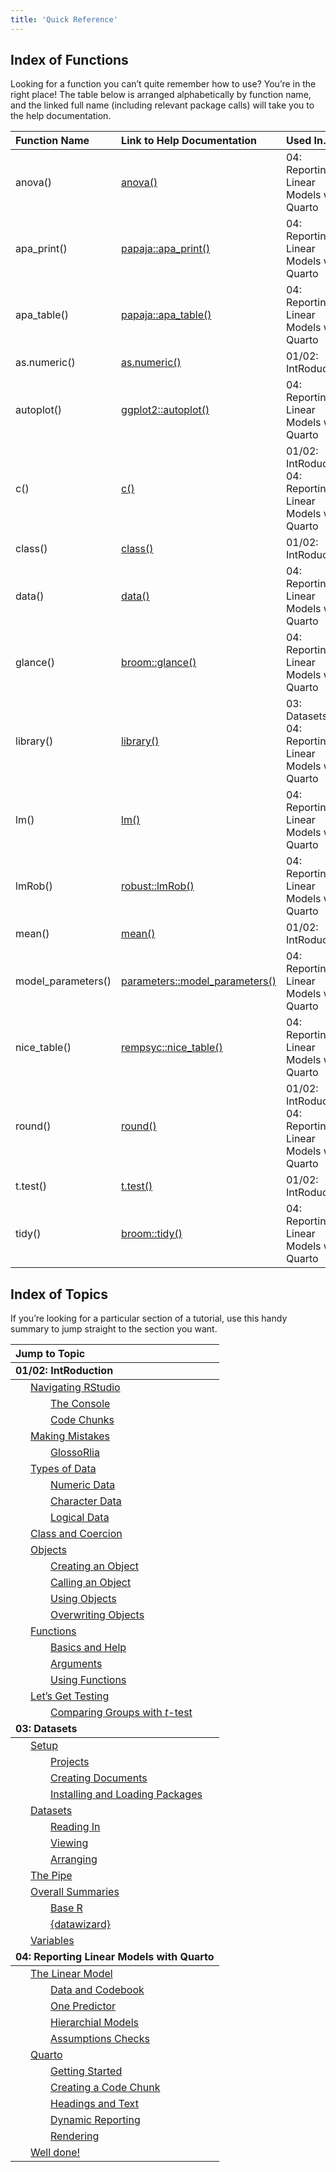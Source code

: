 ```yaml
---
title: 'Quick Reference'
---
```


## Index of Functions

Looking for a function you can't quite remember how to use? You're in the right place!
The table below is arranged alphabetically by function name, and the linked full name (including relevant package calls) will take you to the help documentation.
<table class="table" style="margin-left: auto; margin-right: auto;">
 <thead>
  <tr>
   <th style="text-align:left;"> Function Name </th>
   <th style="text-align:left;"> Link to Help Documentation </th>
   <th style="text-align:left;"> Used In... </th>
  </tr>
 </thead>
<tbody>
  <tr>
   <td style="text-align:left;"> anova() </td>
   <td style="text-align:left;"> <a href="https://rdrr.io/r/stats/anova.html">anova()</a> </td>
   <td style="text-align:left;"> 04: Reporting Linear Models with Quarto </td>
  </tr>
  <tr>
   <td style="text-align:left;"> apa_print() </td>
   <td style="text-align:left;"> <a href="https://rdrr.io/pkg/papaja/man/apa_print.html">papaja::apa_print()</a> </td>
   <td style="text-align:left;"> 04: Reporting Linear Models with Quarto </td>
  </tr>
  <tr>
   <td style="text-align:left;"> apa_table() </td>
   <td style="text-align:left;"> <a href="https://rdrr.io/pkg/papaja/man/apa_table.html">papaja::apa_table()</a> </td>
   <td style="text-align:left;"> 04: Reporting Linear Models with Quarto </td>
  </tr>
  <tr>
   <td style="text-align:left;"> as.numeric() </td>
   <td style="text-align:left;"> <a href="https://rdrr.io/r/base/numeric.html">as.numeric()</a> </td>
   <td style="text-align:left;"> 01/02: IntRoduction </td>
  </tr>
  <tr>
   <td style="text-align:left;"> autoplot() </td>
   <td style="text-align:left;"> <a href="https://ggplot2.tidyverse.org/reference/autoplot.html">ggplot2::autoplot()</a> </td>
   <td style="text-align:left;"> 04: Reporting Linear Models with Quarto </td>
  </tr>
  <tr>
   <td style="text-align:left;"> c() </td>
   <td style="text-align:left;"> <a href="https://rdrr.io/r/base/c.html">c()</a> </td>
   <td style="text-align:left;"> 01/02: IntRoduction<br>04: Reporting Linear Models with Quarto </td>
  </tr>
  <tr>
   <td style="text-align:left;"> class() </td>
   <td style="text-align:left;"> <a href="https://rdrr.io/r/base/class.html">class()</a> </td>
   <td style="text-align:left;"> 01/02: IntRoduction </td>
  </tr>
  <tr>
   <td style="text-align:left;"> data() </td>
   <td style="text-align:left;"> <a href="https://rdrr.io/r/utils/data.html">data()</a> </td>
   <td style="text-align:left;"> 04: Reporting Linear Models with Quarto </td>
  </tr>
  <tr>
   <td style="text-align:left;"> glance() </td>
   <td style="text-align:left;"> <a href="https://generics.r-lib.org/reference/glance.html">broom::glance()</a> </td>
   <td style="text-align:left;"> 04: Reporting Linear Models with Quarto </td>
  </tr>
  <tr>
   <td style="text-align:left;"> library() </td>
   <td style="text-align:left;"> <a href="https://rdrr.io/r/base/library.html">library()</a> </td>
   <td style="text-align:left;"> 03: Datasets<br>04: Reporting Linear Models with Quarto </td>
  </tr>
  <tr>
   <td style="text-align:left;"> lm() </td>
   <td style="text-align:left;"> <a href="https://rdrr.io/r/stats/lm.html">lm()</a> </td>
   <td style="text-align:left;"> 04: Reporting Linear Models with Quarto </td>
  </tr>
  <tr>
   <td style="text-align:left;"> lmRob() </td>
   <td style="text-align:left;"> <a href="https://rdrr.io/pkg/robust/man/lmRob.html">robust::lmRob()</a> </td>
   <td style="text-align:left;"> 04: Reporting Linear Models with Quarto </td>
  </tr>
  <tr>
   <td style="text-align:left;"> mean() </td>
   <td style="text-align:left;"> <a href="https://rdrr.io/r/base/mean.html">mean()</a> </td>
   <td style="text-align:left;"> 01/02: IntRoduction </td>
  </tr>
  <tr>
   <td style="text-align:left;"> model_parameters() </td>
   <td style="text-align:left;"> <a href="https://easystats.github.io/parameters/reference/model_parameters.html">parameters::model_parameters()</a> </td>
   <td style="text-align:left;"> 04: Reporting Linear Models with Quarto </td>
  </tr>
  <tr>
   <td style="text-align:left;"> nice_table() </td>
   <td style="text-align:left;"> <a href="https://rempsyc.remi-theriault.com/reference/nice_table.html">rempsyc::nice_table()</a> </td>
   <td style="text-align:left;"> 04: Reporting Linear Models with Quarto </td>
  </tr>
  <tr>
   <td style="text-align:left;"> round() </td>
   <td style="text-align:left;"> <a href="https://rdrr.io/r/base/Round.html">round()</a> </td>
   <td style="text-align:left;"> 01/02: IntRoduction<br>04: Reporting Linear Models with Quarto </td>
  </tr>
  <tr>
   <td style="text-align:left;"> t.test() </td>
   <td style="text-align:left;"> <a href="https://rdrr.io/r/stats/t.test.html">t.test()</a> </td>
   <td style="text-align:left;"> 01/02: IntRoduction </td>
  </tr>
  <tr>
   <td style="text-align:left;"> tidy() </td>
   <td style="text-align:left;"> <a href="https://generics.r-lib.org/reference/tidy.html">broom::tidy()</a> </td>
   <td style="text-align:left;"> 04: Reporting Linear Models with Quarto </td>
  </tr>
</tbody>
</table>

## Index of Topics

If you're looking for a particular section of a tutorial, use this handy summary to jump straight to the section you want.

<table>
 <thead>
  <tr>
   <th style="text-align:left;"> Jump to Topic </th>
  </tr>
 </thead>
<tbody>
  <tr grouplength="21"><td colspan="1" style="border-bottom: 1px solid;"><strong>01/02: IntRoduction</strong></td></tr>
<tr>
   <td style="text-align:left;padding-left: 2em;" indentlevel="1"> [Navigating RStudio](tutorials/psychrlogy/01_fundRmentals/01_02_intro.qmd#navigating-rstudio) </td>
  </tr>
  <tr>
   <td style="text-align:left;padding-left: 4em;" indentlevel="2"> [The Console](tutorials/psychrlogy/01_fundRmentals/01_02_intro.qmd#the-console) </td>
  </tr>
  <tr>
   <td style="text-align:left;padding-left: 4em;" indentlevel="2"> [Code Chunks](tutorials/psychrlogy/01_fundRmentals/01_02_intro.qmd#code-chunks) </td>
  </tr>
  <tr>
   <td style="text-align:left;padding-left: 2em;" indentlevel="1"> [Making Mistakes](tutorials/psychrlogy/01_fundRmentals/01_02_intro.qmd#making-mistakes) </td>
  </tr>
  <tr>
   <td style="text-align:left;padding-left: 4em;" indentlevel="2"> [GlossoRlia](tutorials/psychrlogy/01_fundRmentals/01_02_intro.qmd#glossorlia) </td>
  </tr>
  <tr>
   <td style="text-align:left;padding-left: 2em;" indentlevel="1"> [Types of Data](tutorials/psychrlogy/01_fundRmentals/01_02_intro.qmd#types-of-data) </td>
  </tr>
  <tr>
   <td style="text-align:left;padding-left: 4em;" indentlevel="2"> [Numeric Data](tutorials/psychrlogy/01_fundRmentals/01_02_intro.qmd#numeric-data) </td>
  </tr>
  <tr>
   <td style="text-align:left;padding-left: 4em;" indentlevel="2"> [Character Data](tutorials/psychrlogy/01_fundRmentals/01_02_intro.qmd#character-data) </td>
  </tr>
  <tr>
   <td style="text-align:left;padding-left: 4em;" indentlevel="2"> [Logical Data](tutorials/psychrlogy/01_fundRmentals/01_02_intro.qmd#logical-data) </td>
  </tr>
  <tr>
   <td style="text-align:left;padding-left: 2em;" indentlevel="1"> [Class and Coercion](tutorials/psychrlogy/01_fundRmentals/01_02_intro.qmd#class-and-coercion) </td>
  </tr>
  <tr>
   <td style="text-align:left;padding-left: 2em;" indentlevel="1"> [Objects](tutorials/psychrlogy/01_fundRmentals/01_02_intro.qmd#objects) </td>
  </tr>
  <tr>
   <td style="text-align:left;padding-left: 4em;" indentlevel="2"> [Creating an Object](tutorials/psychrlogy/01_fundRmentals/01_02_intro.qmd#creating-an-object) </td>
  </tr>
  <tr>
   <td style="text-align:left;padding-left: 4em;" indentlevel="2"> [Calling an Object](tutorials/psychrlogy/01_fundRmentals/01_02_intro.qmd#calling-an-object) </td>
  </tr>
  <tr>
   <td style="text-align:left;padding-left: 4em;" indentlevel="2"> [Using Objects](tutorials/psychrlogy/01_fundRmentals/01_02_intro.qmd#using-objects) </td>
  </tr>
  <tr>
   <td style="text-align:left;padding-left: 4em;" indentlevel="2"> [Overwriting Objects](tutorials/psychrlogy/01_fundRmentals/01_02_intro.qmd#overwriting-objects) </td>
  </tr>
  <tr>
   <td style="text-align:left;padding-left: 2em;" indentlevel="1"> [Functions](tutorials/psychrlogy/01_fundRmentals/01_02_intro.qmd#functions) </td>
  </tr>
  <tr>
   <td style="text-align:left;padding-left: 4em;" indentlevel="2"> [Basics and Help](tutorials/psychrlogy/01_fundRmentals/01_02_intro.qmd#basics-and-help) </td>
  </tr>
  <tr>
   <td style="text-align:left;padding-left: 4em;" indentlevel="2"> [Arguments](tutorials/psychrlogy/01_fundRmentals/01_02_intro.qmd#arguments) </td>
  </tr>
  <tr>
   <td style="text-align:left;padding-left: 4em;" indentlevel="2"> [Using Functions](tutorials/psychrlogy/01_fundRmentals/01_02_intro.qmd#using-functions) </td>
  </tr>
  <tr>
   <td style="text-align:left;padding-left: 2em;" indentlevel="1"> [Let's Get Testing](tutorials/psychrlogy/01_fundRmentals/01_02_intro.qmd#let's-get-testing) </td>
  </tr>
  <tr>
   <td style="text-align:left;padding-left: 4em;" indentlevel="2"> [Comparing Groups with *t*-test](tutorials/psychrlogy/01_fundRmentals/01_02_intro.qmd#comparing-groups-with-*t*-test) </td>
  </tr>
  <tr grouplength="13"><td colspan="1" style="border-bottom: 1px solid;"><strong>03: Datasets</strong></td></tr>
<tr>
   <td style="text-align:left;padding-left: 2em;" indentlevel="1"> [Setup](tutorials/psychrlogy/01_fundRmentals/03_datasets.qmd#setup) </td>
  </tr>
  <tr>
   <td style="text-align:left;padding-left: 4em;" indentlevel="2"> [Projects](tutorials/psychrlogy/01_fundRmentals/03_datasets.qmd#projects) </td>
  </tr>
  <tr>
   <td style="text-align:left;padding-left: 4em;" indentlevel="2"> [Creating Documents](tutorials/psychrlogy/01_fundRmentals/03_datasets.qmd#creating-documents) </td>
  </tr>
  <tr>
   <td style="text-align:left;padding-left: 4em;" indentlevel="2"> [Installing and Loading Packages](tutorials/psychrlogy/01_fundRmentals/03_datasets.qmd#installing-and-loading-packages) </td>
  </tr>
  <tr>
   <td style="text-align:left;padding-left: 2em;" indentlevel="1"> [Datasets](tutorials/psychrlogy/01_fundRmentals/03_datasets.qmd#datasets) </td>
  </tr>
  <tr>
   <td style="text-align:left;padding-left: 4em;" indentlevel="2"> [Reading In](tutorials/psychrlogy/01_fundRmentals/03_datasets.qmd#reading-in) </td>
  </tr>
  <tr>
   <td style="text-align:left;padding-left: 4em;" indentlevel="2"> [Viewing](tutorials/psychrlogy/01_fundRmentals/03_datasets.qmd#viewing) </td>
  </tr>
  <tr>
   <td style="text-align:left;padding-left: 4em;" indentlevel="2"> [Arranging](tutorials/psychrlogy/01_fundRmentals/03_datasets.qmd#arranging) </td>
  </tr>
  <tr>
   <td style="text-align:left;padding-left: 2em;" indentlevel="1"> [The Pipe](tutorials/psychrlogy/01_fundRmentals/03_datasets.qmd#the-pipe) </td>
  </tr>
  <tr>
   <td style="text-align:left;padding-left: 2em;" indentlevel="1"> [Overall Summaries](tutorials/psychrlogy/01_fundRmentals/03_datasets.qmd#overall-summaries) </td>
  </tr>
  <tr>
   <td style="text-align:left;padding-left: 4em;" indentlevel="2"> [Base R](tutorials/psychrlogy/01_fundRmentals/03_datasets.qmd#base-r) </td>
  </tr>
  <tr>
   <td style="text-align:left;padding-left: 4em;" indentlevel="2"> [{datawizard}](tutorials/psychrlogy/01_fundRmentals/03_datasets.qmd#{datawizard}) </td>
  </tr>
  <tr>
   <td style="text-align:left;padding-left: 2em;" indentlevel="1"> [Variables](tutorials/psychrlogy/01_fundRmentals/03_datasets.qmd#variables) </td>
  </tr>
  <tr grouplength="12"><td colspan="1" style="border-bottom: 1px solid;"><strong>04: Reporting Linear Models with Quarto</strong></td></tr>
<tr>
   <td style="text-align:left;padding-left: 2em;" indentlevel="1"> [The Linear Model](tutorials/psychrlogy/01_fundRmentals/04_lm.qmd#the-linear-model) </td>
  </tr>
  <tr>
   <td style="text-align:left;padding-left: 4em;" indentlevel="2"> [Data and Codebook](tutorials/psychrlogy/01_fundRmentals/04_lm.qmd#data-and-codebook) </td>
  </tr>
  <tr>
   <td style="text-align:left;padding-left: 4em;" indentlevel="2"> [One Predictor](tutorials/psychrlogy/01_fundRmentals/04_lm.qmd#one-predictor) </td>
  </tr>
  <tr>
   <td style="text-align:left;padding-left: 4em;" indentlevel="2"> [Hierarchial Models](tutorials/psychrlogy/01_fundRmentals/04_lm.qmd#hierarchial-models) </td>
  </tr>
  <tr>
   <td style="text-align:left;padding-left: 4em;" indentlevel="2"> [Assumptions Checks](tutorials/psychrlogy/01_fundRmentals/04_lm.qmd#assumptions-checks) </td>
  </tr>
  <tr>
   <td style="text-align:left;padding-left: 2em;" indentlevel="1"> [Quarto](tutorials/psychrlogy/01_fundRmentals/04_lm.qmd#quarto) </td>
  </tr>
  <tr>
   <td style="text-align:left;padding-left: 4em;" indentlevel="2"> [Getting Started](tutorials/psychrlogy/01_fundRmentals/04_lm.qmd#getting-started) </td>
  </tr>
  <tr>
   <td style="text-align:left;padding-left: 4em;" indentlevel="2"> [Creating a Code Chunk](tutorials/psychrlogy/01_fundRmentals/04_lm.qmd#creating-a-code-chunk) </td>
  </tr>
  <tr>
   <td style="text-align:left;padding-left: 4em;" indentlevel="2"> [Headings and Text](tutorials/psychrlogy/01_fundRmentals/04_lm.qmd#headings-and-text) </td>
  </tr>
  <tr>
   <td style="text-align:left;padding-left: 4em;" indentlevel="2"> [Dynamic Reporting](tutorials/psychrlogy/01_fundRmentals/04_lm.qmd#dynamic-reporting) </td>
  </tr>
  <tr>
   <td style="text-align:left;padding-left: 4em;" indentlevel="2"> [Rendering](tutorials/psychrlogy/01_fundRmentals/04_lm.qmd#rendering) </td>
  </tr>
  <tr>
   <td style="text-align:left;padding-left: 2em;" indentlevel="1"> [Well done!](tutorials/psychrlogy/01_fundRmentals/04_lm.qmd#well-done!) </td>
  </tr>
</tbody>
</table>
